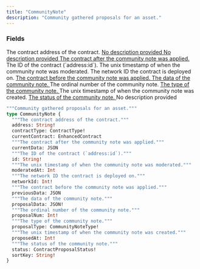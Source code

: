 ```yaml
---
title: "CommunityNote"
description: "Community gathered proposals for an asset."
---
```


### Fields

<ResponseField name="address" type="String!" required>
  The contract address of the contract.
</ResponseField>

<a href="/api-reference/types/contracttype">
  <ResponseField name="contractType" type="ContractType!" required>
    No description provided
  </ResponseField>
</a>

<a href="/api-reference/types/enhancedcontract">
  <ResponseField name="currentContract" type="EnhancedContract">
    No description provided
  </ResponseField>
</a>

<a href="/api-reference/types/json">
  <ResponseField name="currentData" type="JSON">
    The contract after the community note was applied.
  </ResponseField>
</a>

<ResponseField name="id" type="String!" required>
  The ID of the contract (`address:id`).
</ResponseField>

<ResponseField name="moderatedAt" type="Int">
  The unix timestamp of when the community note was moderated.
</ResponseField>

<ResponseField name="networkId" type="Int!" required>
  The network ID the contract is deployed on.
</ResponseField>

<a href="/api-reference/types/json">
  <ResponseField name="previousData" type="JSON">
    The contract before the community note was applied.
  </ResponseField>
</a>

<a href="/api-reference/types/json">
  <ResponseField name="proposalData" type="JSON!" required>
    The data of the community note.
  </ResponseField>
</a>

<ResponseField name="proposalNum" type="Int!" required>
  The ordinal number of the community note.
</ResponseField>

<a href="/api-reference/types/communitynotetype">
  <ResponseField name="proposalType" type="CommunityNoteType!" required>
    The type of the community note.
  </ResponseField>
</a>

<ResponseField name="proposedAt" type="Int!" required>
  The unix timestamp of when the community note was created.
</ResponseField>

<a href="/api-reference/types/contractproposalstatus">
  <ResponseField name="status" type="ContractProposalStatus!" required>
    The status of the community note.
  </ResponseField>
</a>

<ResponseField name="sortKey" type="String!" required>
  No description provided
</ResponseField>


```graphql CommunityNote
"""Community gathered proposals for an asset."""
type CommunityNote {
  """The contract address of the contract."""
  address: String!
  contractType: ContractType!
  currentContract: EnhancedContract
  """The contract after the community note was applied."""
  currentData: JSON
  """The ID of the contract (`address:id`)."""
  id: String!
  """The unix timestamp of when the community note was moderated."""
  moderatedAt: Int
  """The network ID the contract is deployed on."""
  networkId: Int!
  """The contract before the community note was applied."""
  previousData: JSON
  """The data of the community note."""
  proposalData: JSON!
  """The ordinal number of the community note."""
  proposalNum: Int!
  """The type of the community note."""
  proposalType: CommunityNoteType!
  """The unix timestamp of when the community note was created."""
  proposedAt: Int!
  """The status of the community note."""
  status: ContractProposalStatus!
  sortKey: String!
}
```
